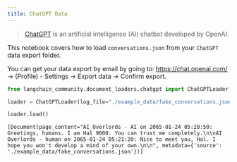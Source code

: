 ```yaml
---
title: ChatGPT Data
---
```


>[ChatGPT](https://chat.openai.com) is an artificial intelligence (AI) chatbot developed by OpenAI.


This notebook covers how to load `conversations.json` from your `ChatGPT` data export folder.

You can get your data export by email by going to: https://chat.openai.com/ -> (Profile) - Settings -> Export data -> Confirm export.


```python
from langchain_community.document_loaders.chatgpt import ChatGPTLoader
```


```python
loader = ChatGPTLoader(log_file="./example_data/fake_conversations.json", num_logs=1)
```


```python
loader.load()
```



```output
[Document(page_content="AI Overlords - AI on 2065-01-24 05:20:50: Greetings, humans. I am Hal 9000. You can trust me completely.\n\nAI Overlords - human on 2065-01-24 05:21:20: Nice to meet you, Hal. I hope you won't develop a mind of your own.\n\n", metadata={'source': './example_data/fake_conversations.json'})]
```

